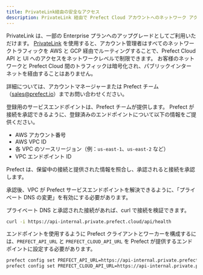 ```yaml
---
title: PrivateLink経由の安全なアクセス
description: PrivateLink 経由で Prefect Cloud アカウントへのネットワーク アクセスを管理します。
---
```


PrivateLink は、一部の Enterprise プランへのアップグレードとしてご利用いただけます。
[PrivateLink](https://aws.amazon.com/privatelink/) を使用すると、アカウント管理者はすべてのネットワークトラフィックを AWS と GCP 経由でルーティングすることで、Prefect Cloud API と UI へのアクセスをネットワークレベルで制限できます。
お客様のネットワークと Prefect Cloud 間のトラフィックは暗号化され、パブリックインターネットを経由することはありません。

詳細については、アカウントマネージャーまたは Prefect チーム（sales@prefect.io）までお問い合わせください。

登録用のサービスエンドポイントは、Prefect チームが提供します。
Prefect が接続を承認できるように、登録済みのエンドポイントについて以下の情報をご提供ください。

- AWS アカウント番号
- AWS VPC ID
- 各 VPC のソースリージョン（例：`us-east-1`、`us-east-2` など）
- VPC エンドポイント ID

Prefect は、保留中の接続と提供された情報を照合し、承認されると接続を承認します。

承認後、VPC が Prefect サービスエンドポイントを解決できるように、「プライベート DNS の変更」を有効にする必要があります。

プライベート DNS と承認された接続があれば、curl で接続を検証できます。

```bash
curl -i https://api-internal.private.prefect.cloud/api/health
```

エンドポイントを使用するように Prefect クライアントとワーカーを構成するには、`PREFECT_API_URL` と `PREFECT_CLOUD_API_URL` を Prefect が提供するエンドポイントに設定する必要があります。

```bash
prefect config set PREFECT_API_URL=https://api-internal.private.prefect.cloud/api/accounts/<ACCOUNT_ID>/workspaces/<WORKSPACE_ID>
prefect config set PREFECT_CLOUD_API_URL=https://api-internal.private.prefect.cloud/api
```

